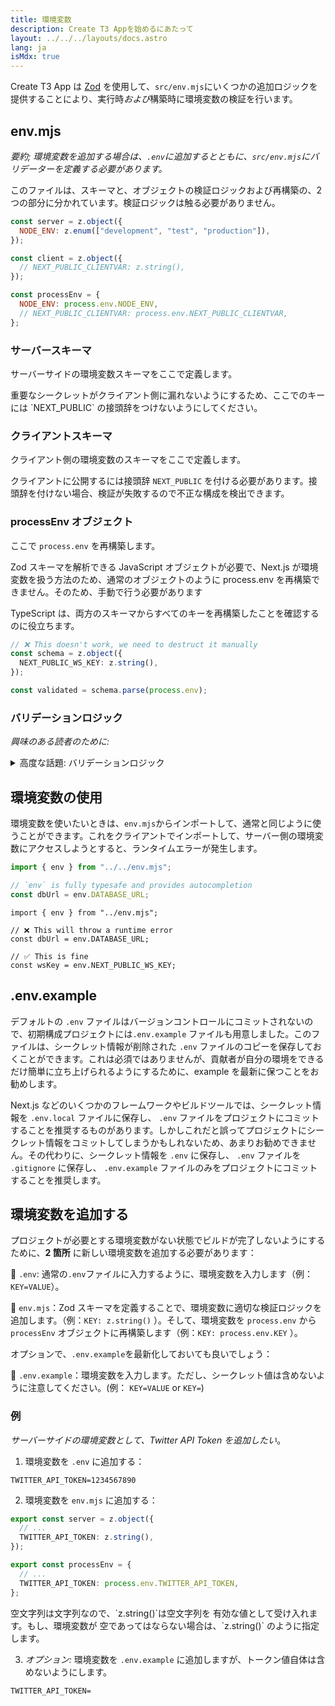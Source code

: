 ```yaml
---
title: 環境変数
description: Create T3 Appを始めるにあたって
layout: ../../../layouts/docs.astro
lang: ja
isMdx: true
---
```



Create T3 App は [Zod](https://github.com/colinhacks/zod) を使用して、`src/env.mjs`にいくつかの追加ロジックを提供することにより、実行時*および*構築時に環境変数の検証を行います。

## env.mjs

_要約; 環境変数を追加する場合は、`.env`に追加するとともに、`src/env.mjs`にバリデーターを定義する必要があります。_

このファイルは、スキーマと、オブジェクトの検証ロジックおよび再構築の、2 つの部分に分かれています。検証ロジックは触る必要がありません。

```ts:env.mjs
const server = z.object({
  NODE_ENV: z.enum(["development", "test", "production"]),
});

const client = z.object({
  // NEXT_PUBLIC_CLIENTVAR: z.string(),
});

const processEnv = {
  NODE_ENV: process.env.NODE_ENV,
  // NEXT_PUBLIC_CLIENTVAR: process.env.NEXT_PUBLIC_CLIENTVAR,
};
```

### サーバースキーマ

サーバーサイドの環境変数スキーマをここで定義します。

<Callout type="warning">
  重要なシークレットがクライアント側に漏れないようにするため、ここでのキーには
  `NEXT_PUBLIC` の接頭辞をつけないようにしてください。
</Callout>

### クライアントスキーマ

クライアント側の環境変数のスキーマをここで定義します。

クライアントに公開するには接頭辞 `NEXT_PUBLIC` を付ける必要があります。接頭辞を付けない場合、検証が失敗するので不正な構成を検出できます。

### processEnv オブジェクト

ここで `process.env` を再構築します。

Zod スキーマを解析できる JavaScript オブジェクトが必要で、Next.js が環境変数を扱う方法のため、通常のオブジェクトのように process.env を再構築できません。そのため、手動で行う必要があります

TypeScript は、両方のスキーマからすべてのキーを再構築したことを確認するのに役立ちます。

```ts
// ❌ This doesn't work, we need to destruct it manually
const schema = z.object({
  NEXT_PUBLIC_WS_KEY: z.string(),
});

const validated = schema.parse(process.env);
```

### バリデーションロジック

_興味のある読者のために:_

<details>
<summary>高度な話題: バリデーションロジック</summary>

環境（サーバーまたはクライアント）に応じて、両方のスキーマが検証されるのか、クライアントのスキーマだけが検証されるのかが決まります。つまり、サーバーの環境変数が未定義であっても、バリデーションが失敗することはありません。つまり、環境変数のエントリーポイントを 1 つにすることができます。

```ts
// src/env.mjs

const isServer = typeof window === "undefined";

const merged = server.merge(client);
const parsed = isServer
  ? merged.safeParse(processEnv) // <-- on server, validate all
  : client.safeParse(processEnv); // <-- on client, validate only client

if (parsed.success === false) {
  console.error(
    "❌ Invalid environment variables:\n",
    ...formatErrors(parsed.error.format()),
  );
  throw new Error("Invalid environment variables");
}
```

そして、プロキシオブジェクトを使って、クライアントでサーバーサイドの環境変数にアクセスしようとすると、エラーを投げるようにしています。

```ts
// src/env.mjs

// proxy allows us to remap the getters
export const env = new Proxy(parsed.data, {
  get(target, prop) {
    if (typeof prop !== "string") return undefined;
    // on the client we only allow NEXT_PUBLIC_ variables
    if (!isServer && !prop.startsWith("NEXT_PUBLIC_"))
      throw new Error(
        "❌ Attempted to access serverside environment variable on the client",
      );
    return target[prop]; // <-- otherwise, return the value
  },
});
```

</details>

## 環境変数の使用

環境変数を使いたいときは、`env.mjs`からインポートして、通常と同じように使うことができます。これをクライアントでインポートして、サーバー側の環境変数にアクセスしようとすると、ランタイムエラーが発生します。

```ts:pages/api/hello.ts
import { env } from "../../env.mjs";

// `env` is fully typesafe and provides autocompletion
const dbUrl = env.DATABASE_URL;
```

```ts:pages/index.tsx
import { env } from "../env.mjs";

// ❌ This will throw a runtime error
const dbUrl = env.DATABASE_URL;

// ✅ This is fine
const wsKey = env.NEXT_PUBLIC_WS_KEY;
```

## .env.example

デフォルトの `.env` ファイルはバージョンコントロールにコミットされないので、初期構成プロジェクトには`.env.example` ファイルも用意しました。このファイルは、シークレット情報が削除された `.env` ファイルのコピーを保存しておくことができます。これは必須ではありませんが、貢献者が自分の環境をできるだけ簡単に立ち上げられるようにするために、example を最新に保つことをお勧めします。

Next.js などのいくつかのフレームワークやビルドツールでは、シークレット情報を `.env.local` ファイルに保存し、 `.env` ファイルをプロジェクトにコミットすることを推奨するものがあります。しかしこれだと誤ってプロジェクトにシークレット情報をコミットしてしまうかもしれないため、あまりお勧めできません。その代わりに、シークレット情報を `.env` に保存し、 `.env` ファイルを `.gitignore` に保存し、 `.env.example` ファイルのみをプロジェクトにコミットすることを推奨します。

## 環境変数を追加する

プロジェクトが必要とする環境変数がない状態でビルドが完了しないようにするために、**2 箇所** に新しい環境変数を追加する必要があります：

📄 `.env`: 通常の`.env`ファイルに入力するように、環境変数を入力します（例：`KEY=VALUE`）。

📄 `env.mjs`：Zod スキーマを定義することで、環境変数に適切な検証ロジックを追加します。（例：`KEY: z.string()` ）。そして、環境変数を `process.env` から `processEnv` オブジェクトに再構築します（例：`KEY: process.env.KEY` ）。

オプションで、`.env.example`を最新化しておいても良いでしょう：

📄 `.env.example`：環境変数を入力します。ただし、シークレット値は含めないように注意してください。(例： `KEY=VALUE` or `KEY=`)

### 例

_サーバーサイドの環境変数として、Twitter API Token を追加したい_。

1. 環境変数を `.env` に追加する：

```
TWITTER_API_TOKEN=1234567890
```

2. 環境変数を `env.mjs` に追加する：

```ts
export const server = z.object({
  // ...
  TWITTER_API_TOKEN: z.string(),
});

export const processEnv = {
  // ...
  TWITTER_API_TOKEN: process.env.TWITTER_API_TOKEN,
};
```

<Callout type="info">
  空文字列は文字列なので、`z.string()`は空文字列を
  有効な値として受け入れます。もし、環境変数が
  空であってはならない場合は、`z.string()` のように指定します。
</Callout>

3. _オプション:_ 環境変数を `.env.example` に追加しますが、トークン値自体は含めないようにします。

```
TWITTER_API_TOKEN=
```

